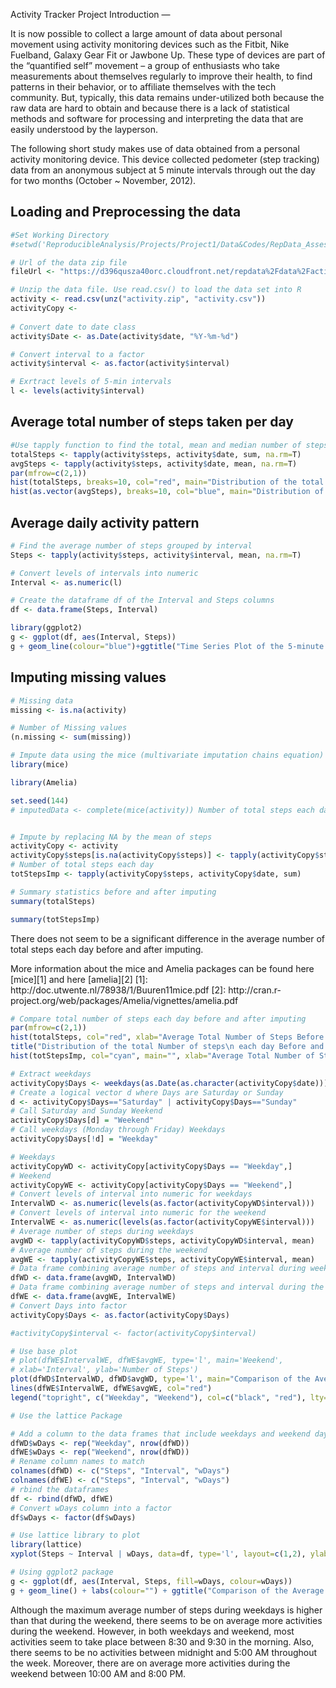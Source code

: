Activity Tracker Project
Introduction
---

It is now possible to collect a large amount of data about personal movement using activity monitoring devices such as the Fitbit, Nike Fuelband, Galaxy Gear Fit or Jawbone Up. These type of devices are part of the "quantified self" movement -- a group of enthusiasts who take measurements about themselves regularly to improve their health, to find patterns in their behavior, or to affiliate themselves with the tech community. But, typically, this data remains under-utilized both because the raw data are hard to obtain and because there is a lack of statistical methods and software for processing and interpreting the data that are easily understood by the layperson.

The following short study makes use of data obtained from a personal activity monitoring device. This device collected pedometer (step tracking) data from an anonymous subject at 5 minute intervals through out the day for two months (October ~ November, 2012).

Loading and Preprocessing the data
---

```{r simuledata,echo=TRUE}
#Set Working Directory
#setwd('ReproducibleAnalysis/Projects/Project1/Data&Codes/RepData_Assessment1')

# Url of the data zip file
fileUrl <- "https://d396qusza40orc.cloudfront.net/repdata%2Fdata%2Factivity.zip"

# Unzip the data file. Use read.csv() to load the data set into R
activity <- read.csv(unz("activity.zip", "activity.csv"))
activityCopy <- 
  
# Convert date to date class
activity$Date <- as.Date(activity$date, "%Y-%m-%d")

# Convert interval to a factor
activity$interval <- as.factor(activity$interval)

# Exrtract levels of 5-min intervals
l <- levels(activity$interval)
```
Average total number of steps taken per day
---

```{r scatterplot}
#Use tapply function to find the total, mean and median number of steps each day
totalSteps <- tapply(activity$steps, activity$date, sum, na.rm=T)
avgSteps <- tapply(activity$steps, activity$date, mean, na.rm=T)
par(mfrow=c(2,1))
hist(totalSteps, breaks=10, col="red", main="Distribution of the total Number of steps each day", xlab="Average Total Number of Steps")
hist(as.vector(avgSteps), breaks=10, col="blue", main="Distribution of the Average Number of steps each day", xlab="Average Number of Steps")
```

Average daily activity pattern
---

```{r plot2,echo=TRUE}
# Find the average number of steps grouped by interval
Steps <- tapply(activity$steps, activity$interval, mean, na.rm=T)

# Convert levels of intervals into numeric
Interval <- as.numeric(l)

# Create the dataframe df of the Interval and Steps columns
df <- data.frame(Steps, Interval)
```

```{r ggplot}
library(ggplot2)
g <- ggplot(df, aes(Interval, Steps))
g + geom_line(colour="blue")+ggtitle("Time Series Plot of the 5-minute Interval\n and the Average Number of Steps,\n Taken across all Days") + ylab("Average Number of Steps")
```

Imputing missing values
---

```{r missing,echo=TRUE}
# Missing data
missing <- is.na(activity)

# Number of Missing values
(n.missing <- sum(missing))
```

```{r mice,echo=TRUE}
# Impute data using the mice (multivariate imputation chains equation)
library(mice)
```

```{r amelia,echo=TRUE}
library(Amelia)
```

```{r seed,echo=TRUE}
set.seed(144)
# imputedData <- complete(mice(activity)) Number of total steps each day after imputation a.out <- amelia(activityCopy, cs="date", m=1) Data frame after imputing a <- a.out$imputations$imp1 totStepsImp <- tapply(a$steps, a$date, sum)


# Impute by replacing NA by the mean of steps
activityCopy <- activity
activityCopy$steps[is.na(activityCopy$steps)] <- tapply(activityCopy$steps, activityCopy$interval, mean, na.rm = TRUE)
# Number of total steps each day
totStepsImp <- tapply(activityCopy$steps, activityCopy$date, sum)

# Summary statistics before and after imputing
summary(totalSteps)
```

```{r imp steps,echo=TRUE}
summary(totStepsImp)
```

There does not seem to be a significant difference in the average number of total steps each day before and after imputing.

More information about the mice and Amelia packages can be found here [mice][1] and here [amelia][2] [1]: http://doc.utwente.nl/78938/1/Buuren11mice.pdf [2]: http://cran.r-project.org/web/packages/Amelia/vignettes/amelia.pdf

```{r compare}
# Compare total number of steps each day before and after imputing 
par(mfrow=c(2,1))
hist(totalSteps, col="red", xlab="Average Total Number of Steps Before Imputing", main="", breaks=10)
title("Distribution of the total Number of steps\n each day Before and After Imputing")
hist(totStepsImp, col="cyan", main="", xlab="Average Total Number of Steps After Imputing", breaks=10)
```

```{r differences, echo=TRUE}

# Extract weekdays
activityCopy$Days <- weekdays(as.Date(as.character(activityCopy$date)))
# Create a logical vector d where Days are Saturday or Sunday
d <- activityCopy$Days=="Saturday" | activityCopy$Days=="Sunday"
# Call Saturday and Sunday Weekend
activityCopy$Days[d] = "Weekend"
# Call weekdays (Monday through Friday) Weekdays
activityCopy$Days[!d] = "Weekday"

# Weekdays 
activityCopyWD <- activityCopy[activityCopy$Days == "Weekday",]
# Weekend
activityCopyWE <- activityCopy[activityCopy$Days == "Weekend",]
# Convert levels of interval into numeric for weekdays
IntervalWD <- as.numeric(levels(as.factor(activityCopyWD$interval)))
# Convert levels of interval into numeric for the weekend
IntervalWE <- as.numeric(levels(as.factor(activityCopyWE$interval)))
# Average number of steps during weekdays
avgWD <- tapply(activityCopyWD$steps, activityCopyWD$interval, mean)
# Average number of steps during the weekend
avgWE <- tapply(activityCopyWE$steps, activityCopyWE$interval, mean)
# Data frame combining average number of steps and interval during weekdays
dfWD <- data.frame(avgWD, IntervalWD)
# Data frame combining average number of steps and interval during the weekend
dfWE <- data.frame(avgWE, IntervalWE)
# Convert Days into factor
activityCopy$Days <- as.factor(activityCopy$Days)

#activityCopy$interval <- factor(activityCopy$interval)
```

```{r baseplot2}
# Use base plot
# plot(dfWE$IntervalWE, dfWE$avgWE, type='l', main='Weekend',
# xlab='Interval', ylab='Number of Steps')
plot(dfWD$IntervalWD, dfWD$avgWD, type='l', main="Comparison of the Average Number of Steps\n between Weekdays and the Weekend", xlab="Interval", ylab="Number of Steps")
lines(dfWE$IntervalWE, dfWE$avgWE, col="red")
legend("topright", c("Weekday", "Weekend"), col=c("black", "red"), lty=1)
```

```{r lattice2}
# Use the lattice Package

# Add a column to the data frames that include weekdays and weekend days
dfWD$wDays <- rep("Weekday", nrow(dfWD))
dfWE$wDays <- rep("Weekend", nrow(dfWD))
# Rename column names to match
colnames(dfWD) <- c("Steps", "Interval", "wDays")
colnames(dfWE) <- c("Steps", "Interval", "wDays")
# rbind the dataframes
df <- rbind(dfWD, dfWE)
# Convert wDays column into a factor
df$wDays <- factor(df$wDays)

# Use lattice library to plot
library(lattice)
xyplot(Steps ~ Interval | wDays, data=df, type='l', layout=c(1,2), ylab="Average Number of Steps")
```
```{r ggplot3}
# Using ggplot2 package
g <- ggplot(df, aes(Interval, Steps, fill=wDays, colour=wDays))
g + geom_line() + labs(colour="") + ggtitle("Comparison of the Average Number of Steps\n between Weekdays and Weekend") + ylab("Average Number of Steps")

```

Although the maximum average number of steps during weekdays is higher than that during the weekend, there seems to be on average more activities during the weekend. However, in both weekdays and weekend, most activities seem to take place between 8:30 and 9:30 in the morning. Also, there seems to be no activities between midnight and 5:00 AM throughout the week. Moreover, there are on average more activities during the weekend between 10:00 AM and 8:00 PM.
